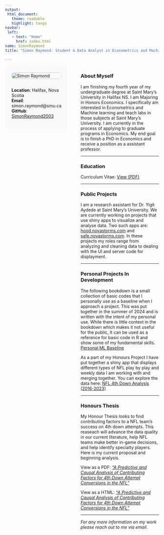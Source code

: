 ```yaml
---
output: 
 html_document:
   theme: readable
   highlight: tango
navbar:
 left:
   - text: "Home"
     href: index.html
name: SimonRaymond
title: "Simon Raymond: Student & Data Analyst in Econometrics and Machine Learning"

---
```


<style>
.main-container {
 max-width: 1400px !important;
 margin-left: auto;
 margin-right: auto;
 padding: 1em;
}
.custom-container {
 display: grid;
 grid-template-columns: 3fr 7fr;
 gap: 2em;
 width: 100%;
}
.side-panel {
 background-color: #f8f9fa;
 padding: 1.5em;
 border-radius: 8px;
 position: sticky;
 top: 2em;
 height: fit-content;
 margin-left: 0;
}
.profile-img {
 width: 100%;
 border-radius: 8px;
 margin-bottom: 1em;
}
.main-content {
 padding-left: 1em;
}
.contact-info {
 margin-top: 1em;
}
</style>

<div class="custom-container">
<div class="side-panel">
<img src="Photo.jpeg" alt="Simon Raymond" class="profile-img">
<div class="contact-info">
**Location**: Halifax, Nova Scotia  
**Email**: simon.raymond@smu.ca  
**GitHub**: [SimonRaymond2003](https://github.com/SimonRaymond2003)
</div>
</div>
<div class="main-content">

### About Myself
I am finishing my fourth year of my undergraduate degree at Saint Mary's University in Halifax NS. I am Majoring in Honors Economics. I specifically am interested in Econometrics and Machine learning and teach labs in those subjects at Saint Mary's University. I am currently in the process of applying to graduate programs in Economics. My end goal is to finish a PhD in Economics and receive a position as a assistant professor.

------------------

### Education
Curriculum Vitae: [View (PDF)](CV_PDF.pdf)

------------------

### Public Projects
I am a research assistant for Dr. Yigit Aydede at Saint Mary's University. We are currently working on projects that use shiny apps to visualize and analyse data. Two such apps are: [hood.novastorms.com](https://hood.novastorms.com/) and [safe.novastorms.com](https://safe.novastorms.com/). In these projects my roles range from analyzing and cleaning data to dealing with the UI and server code for displayment.

------------------

### Personal Projects In Development
The following bookdown is a small collection of basic codes that I personally use as a baseline when I approach a project. This was put together in the summer of 2024 and is written with the intent of my personal use. While there is little context in the bookdown which makes it not useful for the public, It can be used as a reference for basic code in R and show some of my fundamental skills. [Personal ML Baseline](https://simonraymond2003.github.io/MachineLearning/)


As a part of my Honours Project I have put together a shiny app that displays different types of NFL play by play and weekly data I am working with and merging together. You can explore the data here: [NFL 4th Down Analysis (2016-2023)](https://jzmtko-yigit-aydede.shinyapps.io/NFL_4th_Down_App/)

------------------ 

### Honours Thesis
My Honour Thesis looks to find contributing factors to a NFL team's success on 4th down attempts. This reaseach will advance the data quality in our current literature, help NFL teams make better in-game decisions, and help identify specialty players. Here is my current proposal and beginning analysis.  

View as a PDF: [*"A Predictive and Causal Analysis of Contributing Factors for 4th Down Attempt Conversions in the NFL"*](Proposal_v1.pdf)

View as a HTML: [*"A Predictive and Causal Analysis of Contributing Factors for 4th Down Attempt Conversions in the NFL"*](https://simonraymond2003.github.io/ProposalPage/)

------------------

*For any more information on my work please reach out to me via email.*

</div>
</div>